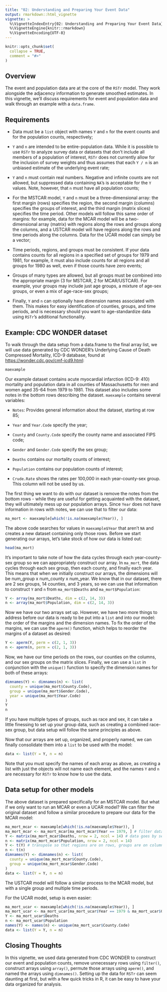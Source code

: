 ```yaml
---
title: "02: Understanding and Preparing Your Event Data"
output: rmarkdown::html_vignette
vignette: >
  %\VignetteIndexEntry{02: Understanding and Preparing Your Event Data}
  %\VignetteEngine{knitr::rmarkdown}
  %\VignetteEncoding{UTF-8}
---
```


```r
knitr::opts_chunk$set(
  collapse = TRUE,
  comment = "#>"
)
```

## Overview {#sec-overview}

The event and population data are at the core of the `RSTr` model. They work alongside the adjacency information to generate smoothed estimates. In this vignette, we'll discuss requirements for event and population data and walk through an example with a `data.frame`.

## Requirements {#sec-requirements}

-   Data must be a `list` object with names `Y` and `n` for the event counts and for the population counts, respectively;

-   `Y` and `n` are intended to be entire-population data. While it is possible to use `RSTr` to analyze survey data or datasets that don't include all members of a population of interest, `RSTr` does not currently allow for the inclusion of survey weights and thus assumes that each `Y / n` is an unbiased estimate of the underlying event rate;

-   `Y` and `n` must contain real numbers. Negative and infinite counts are not allowed, but suppressed data containing `NA`'s is acceptable for the `Y` values. Note, however, that `n` must have all population counts;

-   For the MSTCAR model, `Y` and `n` must be a three-dimensional array: the first margin (rows) specifies the region, the second margin (columns) specifies the groups of interest, and the third margin (matrix slices) specifies the time period. Other models will follow this same order of margins: for example, data for the MCAR model will be a two-dimensional array (matrix) with regions along the rows and groups along the columns, and a USTCAR model will have regions along the rows and time periods along the columns. Data for the UCAR model can simply be a vector;

-   Time periods, regions, and groups must be consistent. If your data contains counts for all regions in a specified set of groups for 1979 and 1981, for example, it must also include counts for all regions and all groups for 1980 as well, even if those counts have zero events;

-   Groups of many types are allowed, but all groups must be combined into the appropriate margin (3 for MSTCAR, 2 for MCAR/USTCAR). For example, your groups may include just age groups, a mixture of age-sex groups, or even a mix of age-race-sex groups;

-   Finally, `Y` and `n` can optionally have dimension names associated with them. This makes for easy identification of counties, groups, and time periods, and is necessary should you want to age-standardize data using `RSTr`'s additional functionality.

## Example: CDC WONDER dataset {#sec-example}

To walk through the data setup from a data.frame to the final array list, we will use data generated by CDC WONDER's Underlying Cause of Death Compressed Mortality, ICD-9 database, found at <https://wonder.cdc.gov/cmf-icd9.html>:

```r
maexample
```

Our example dataset contains acute myocardial infarction (ICD-9: 410) mortality and population data in all counties of Massachusetts for men and women aged 35-64 from 1979 to 1981. This dataset also includes some notes in the bottom rows describing the dataset. `maexample` contains several variables:

-   `Notes`: Provides general information about the dataset, starting at row 85;

-   `Year` and `Year.Code` specify the year;

-   `County` and `County.Code` specify the county name and associated FIPS code;

-   `Gender` and `Gender.Code` specify the sex group;

-   `Deaths` contains our mortality counts of interest;

-   `Population` contains our population counts of interest;

-   `Crude.Rate` shows the rates per 100,000 in each year-county-sex group. This column will not be used by us.

The first thing we want to do with our dataset is remove the notes from the bottom rows - while they are useful for getting acquainted with the dataset, they will ultimately mess up our population arrays. Since `Year` does not have information in rows with notes, we can use that to filter our data:

```r
ma_mort <- maexample[which(!is.na(maexample$Year)), ]
```

The above code searches for values in `maexample$Year` that aren't `NA` and creates a new dataset containing only those rows. Before we start generating our arrays, let's take stock of how our data is listed out:

```r
head(ma_mort)
```

It's important to take note of how the data cycles through each year-county-sex group so we can appropriately construct our array. In `ma_mort`, the data cycles through each sex group, then each county, and finally each year. This means that when we initially construct our arrays, the dimensions will be num_group x num_county x num_year. We know that in our dataset, there are 2 sex groups, 14 counties, and 3 years, so we can use that information to construct `Y` and `n` from `ma_mort$Deaths` and `ma_mort$Population`:

```r
Y <- array(ma_mort$Deaths, dim = c(2, 14, 3))
n <- array(ma_mort$Population, dim = c(2, 14, 3))
```

Now we have our two arrays set up. However, we have two more things to address before our data is ready to be put into a `list` and into our model: the order of the margins and the dimension names. To fix the order of the margins, we can use the `aperm()` function, which helps to reorder the margins of a dataset as desired:

```r
Y <- aperm(Y, perm = c(2, 1, 3))
n <- aperm(n, perm = c(2, 1, 3))
```

Now, we have our time periods on the rows, our counties on the columns, and our sex groups on the matrix slices. Finally, we can use a `list` in conjunction with the `unique()` function to specify the dimension names for both of these arrays:

```r
dimnames(Y) <- dimnames(n) <- list(
  county = unique(ma_mort$County.Code),
  group = unique(ma_mort$Gender.Code),
  year = unique(ma_mort$Year.Code)
)
Y
n
```

If you have multiple types of groups, such as race and sex, it can take a little finessing to set up your group data, such as creating a combined race-sex group, but data setup will follow the same principles as above.

Now that our arrays are set up, organized, and properly named, we can finally consolidate them into a `list` to be used with the model:

```r
data <- list(Y = Y, n = n)
```

Note that you must specify the names of each array as above, as creating a list with just the objects will not name each element, and the names `Y` and `n` are necessary for `RSTr` to know how to use the data.

## Data setup for other models

The above dataset is prepared specifically for an MSTCAR model. But what if we only want to run an MCAR or even a UCAR model? We can filter the original dataset and follow a similar procedure to prepare our data for the MCAR model:

```r
ma_mort_mcar <- maexample[which(!is.na(maexample$Year)), ]
ma_mort_mcar <- ma_mort_mcar[ma_mort_mcar$Year == 1979, ] # filter dataset to only show 1979 data
Y <- matrix(ma_mort_mcar$Deaths, nrow = 2, ncol = 14) # data goes by sex group first, then county
n <- matrix(ma_mort_mcar$Population, nrow = 2, ncol = 14)
Y <- t(Y) # transpose so that regions are on rows, groups are on columns
n <- t(n)
dimnames(Y) <- dimnames(n) <- list(
  county = unique(ma_mort_mcar$County.Code),
  group = unique(ma_mort_mcar$Gender.Code)
)
data <- list(Y = Y, n = n)
```

The USTCAR model will follow a similar process to the MCAR model, but with a single group and multiple time periods.

For the UCAR model, setup is even easier:

```r
ma_mort_ucar <- maexample[which(!is.na(maexample$Year)), ]
ma_mort_ucar <- ma_mort_ucar[ma_mort_ucar$Year == 1979 & ma_mort_ucar$Gender == "Male", ] # filter dataset to only show 1979 data for men
Y <- ma_mort_ucar$Deaths
n <- ma_mort_ucar$Population
names(Y) <- names(n) <- unique(ma_mort_ucar$County.Code)
data <- list(Y = Y, n = n)
```

## Closing Thoughts

In this vignette, we used data generated from CDC WONDER to construct our event and population counts, remove unnecessary rows using `filter()`, construct arrays using `array()`, permute those arrays using `aperm()`, and named the arrays using `dimnames()`. Setting up the data for `RSTr` can seem daunting at first, but with a few quick tricks in R, it can be easy to have your data organized for analysis.
